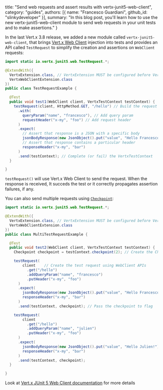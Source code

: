   title: "Send web requests and assert results with vertx-junit5-web-client",
  category: "guides",
  authors: [{
    name: "Francesco Guardiani",
    github_id: "slinkydeveloper"
  }],
  summary: "In this blog post, you'll learn how to use the new vertx-junit5-web-client module to send web requests in your unit tests and to make assertions."
}

In the last Vert.x 3.8 release, we added a new module called `vertx-junit5-web-client`, that brings [Vert.x Web Client](https://vertx.io/docs/vertx-web-client/java/) injection
into tests and provides an API called `TestRequest` to simplify the creation and assertions on `WebClient` requests:

```java
import static io.vertx.junit5.web.TestRequest.*;

@ExtendWith({
  VertxExtension.class, // VertxExtension MUST be configured before VertxWebClientExtension
  VertxWebClientExtension.class
})
public class TestRequestExample {

  @Test
  public void test1(WebClient client, VertxTestContext testContext) {
    testRequest(client, HttpMethod.GET, "/hello") // Build the request
      .with(
        queryParam("name", "francesco"), // Add query param
        requestHeader("x-my", "foo") // Add request header
      )
      .expect(
        // Assert that response is a JSON with a specific body
        jsonBodyResponse(new JsonObject().put("value", "Hello Francesco!")),
        // Assert that response contains a particular header
        responseHeader("x-my", "bar")
      )
      .send(testContext); // Complete (or fail) the VertxTestContext
  }

}
```

`testRequest()` will use Vert.x Web Client to send the request. When the response is received, It succeds the test or it correctly propagates assertion failures, if any.

You can also send multiple requests using [`Checkpoint`](https://vertx.io/docs/apidocs/io/vertx/junit5/Checkpoint.html):

```java
import static io.vertx.junit5.web.TestRequest.*;

@ExtendWith({
  VertxExtension.class, // VertxExtension MUST be configured before VertxWebClientExtension
  VertxWebClientExtension.class
})
public class MultiTestRequestExample {

  @Test
  public void test2(WebClient client, VertxTestContext testContext) {
    Checkpoint checkpoint = testContext.checkpoint(2); // Create the Checkpoint to flag when request succeds

    testRequest(
        client    // Create the test request using WebClient APIs
          .get("/hello")
          .addQueryParam("name", "francesco")
          .putHeader("x-my", "foo")
      )
      .expect(
        jsonBodyResponse(new JsonObject().put("value", "Hello Francesco!")),
        responseHeader("x-my", "bar")
      )
      .send(testContext, checkpoint); // Pass the checkpoint to flag

    testRequest(
        client
          .get("/hello")
          .addQueryParam("name", "julien")
          .putHeader("x-my", "foo")
      )
      .expect(
        jsonBodyResponse(new JsonObject().put("value", "Hello Julien!")),
        responseHeader("x-my", "bar")
      )
      .send(testContext, checkpoint);
  }

}
```

Look at [Vert.x JUnit 5 Web Client documentation](https://vertx.io/docs/vertx-junit5-web-client/java/) for more details
